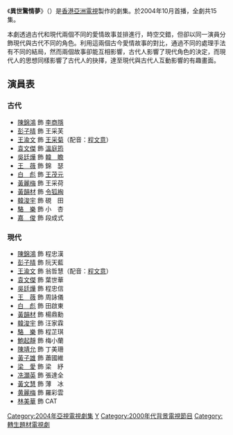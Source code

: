 {{亞視劇集 
| 中文劇名= 異世驚情夢
| 英文劇名= {{lang|en|Reincarnated Love}}
| 圖像=
| 製作年份= 2002年
| aTV-11首播日期= 2004年10月4日
| aTV-11首播時間=
| 監製= [[李建武|李建武]]
| 編導= {{nowrap|[[劉國輝_(導演)|劉國輝]]、[[陳惠英|陳惠英]]、[[陳家霖|陳家霖]]、[[李永輝|李永輝]]}}
| 助理編導= {{nowrap|[[周家文|周家文]]、[[黎世豪|黎世豪]]、[[何振華|何振華]]、[[鄧燕楠|鄧燕楠]]}}
| 編劇= {{nowrap|[[何永年|何永年]]、[[連紹彤|連紹彤]]、[[尹懷文|尹懷文]]、[[葉振宇|葉振宇]]<br>[[梁貝兒|梁貝兒]]}}
| 製作統籌 = [[朱澤新|朱澤新]]
| 編審= [[劉枝華|劉枝華]]、[[鄭忠泰|鄭忠泰]]
| 集數= 15
| 每集長=60分鐘（連廣告）
| 製作公司=[[香港|香港]][[亞洲電視|亞洲電視]]
| 劇種=古裝、時裝
| 主演= [[陳錦鴻|陳錦鴻]]、[[彭子晴|彭子晴]]、[[王渝文|王渝文]]、<br>[[袁文傑|袁文傑]]、[[吳廷燁|吳廷燁]]、[[王薇_(香港)|王　薇]]
| 主題曲=情迷意亂
| 作曲=[[張崇基|張崇基]]
| 填詞=[[黃文廣|黃文廣]]
| 主唱=[[張崇基|張崇基]]、[[張崇德|張崇德]]
}}
《'''異世驚情夢'''》（{{lang-en|'''Reincarnated Love'''}}）是[[香港|香港]][[亞洲電視|亞洲電視]]製作的劇集。於2004年10月首播，全劇共15集。

本劇透過古代和現代兩個不同的愛情故事並排進行，時空交錯，但卻以同一演員分飾現代與古代不同的角色。利用這兩個古今愛情故事的對比，通過不同的處理手法有不同的結局，然而兩個故事卻能互相影響，古代人影響了現代角色的決定，而現代人的思想同樣影響了古代人的抉擇，達至現代與古代人互動影響的有趣畫面。

==演員表==
===古代===
*[[陳錦鴻|陳錦鴻]] 飾 [[李商隱|李商隱]]
*[[彭子晴|彭子晴]] 飾 王采芙
*[[王渝文|王渝文]] 飾 [[王晏媄|王采菊]]（配音：[[程文意|程文意]]）
*[[袁文傑|袁文傑]] 飾 [[溫庭筠|溫庭筠]]
*[[吳廷燁|吳廷燁]] 飾 [[韓瞻|韓　瞻]]
*[[王薇_(香港)|王　薇]] 飾 錦　瑟
*[[白彪|白　彪]] 飾 [[王茂元|王茂元]]
*[[黃麗梅|黃麗梅]] 飾 王采荷
*[[黃韻材|黃韻材]] 飾 [[令狐綯|令狐綯]]
*[[韓浚宇|韓浚宇]] 飾 硯　田
*[[駱樂|駱　樂]] 飾 小　杏
*[[嘉俊|嘉　俊]] 飾 段成式

===現代===
*[[陳錦鴻|陳錦鴻]] 飾 程忠漢
*[[彭子晴|彭子晴]] 飾 阮天藍
*[[王渝文|王渝文]] 飾 翁哲慧（配音：[[程文意|程文意]]）
*[[袁文傑|袁文傑]] 飾 葉世華
*[[吳廷燁|吳廷燁]] 飾 程忠信
*[[王薇|王　薇]] 飾 周詠儀
*[[白彪|白　彪]] 飾 田啟東
*[[黃韻材|黃韻材]] 飾 楊鼎勳
*[[韓浚宇|韓浚宇]] 飾 汪家霖
*[[駱樂|駱　樂]] 飾 程芷琪
*[[鮑起靜|鮑起靜]] 飾 梅小蘭
*[[陳靖允|陳靖允]] 飾 丁美珊
*[[黃子雄|黃子雄]] 飾 蕭國維
*[[梁愛|梁　愛]] 飾 梁　紓
*[[冼灝英|冼灝英]] 飾 張達全
*[[黃文慧|黃文慧]] 飾 薄　冰
*[[黄麗梅|黄麗梅]] 飾 羅彩雲
*[[林美華|林美華]] 飾 CAT

[[Category:2004年亞視電視劇集|Category:2004年亞視電視劇集]]
[[Category:唐朝背景电视剧|Y]]
[[Category:2000年代背景電視節目|Category:2000年代背景電視節目]]
[[Category:轉生題材電視劇|Category:轉生題材電視劇]]